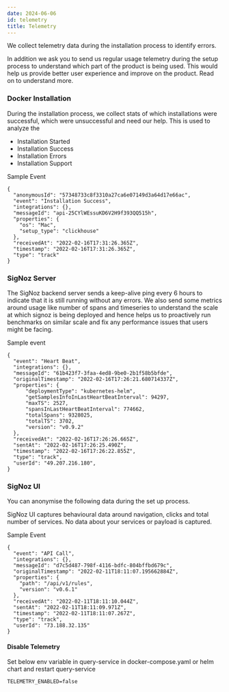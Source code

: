 ```yaml
---
date: 2024-06-06
id: telemetry
title: Telemetry
---
```


We collect telemetry data during the installation process to identify errors. 

In addition we ask you to send us regular usage telemetry during the setup process to understand which part of the product is being used. This would help us provide better user experience and improve on the product. Read on to understand more.




### Docker Installation
During the installation process, we collect stats of which installations were successful, which were unsuccessful and need our help. This is used to analyze the

- Installation Started
- Installation Success
- Installation Errors
- Installation Support

Sample Event

```
{
  "anonymousId": "57348733c8f3310a27ca6e07149d3a64d17e66ac",
  "event": "Installation Success",
  "integrations": {},
  "messageId": "api-25CYlWEssuKD6V2H9f393QQ515h",
  "properties": {
    "os": "Mac",
    "setup_type": "clickhouse"
  },
  "receivedAt": "2022-02-16T17:31:26.365Z",
  "timestamp": "2022-02-16T17:31:26.365Z",
  "type": "track"
}
```




### SigNoz Server

The SigNoz backend server sends a keep-alive ping every 6 hours to indicate that it is still running without any errors. We also send some metrics around usage like number of spans and timeseries to understand the scale at which signoz is being deployed and hence helps us to proactively run benchmarks on similar scale and fix any performance issues that users might be facing.

Sample event
```
{
  "event": "Heart Beat",
  "integrations": {},
  "messageId": "61b423f7-3faa-4ed8-9be0-2b1f58b5bfde",
  "originalTimestamp": "2022-02-16T17:26:21.680714337Z",
  "properties": {
      "deploymentType": "kubernetes-helm",
      "getSamplesInfoInLastHeartBeatInterval": 94297,
      "maxTS": 2527,
      "spansInLastHeartBeatInterval": 774662,
      "totalSpans": 9328025,
      "totalTS": 3702,
      "version": "v0.9.2"
  },
  "receivedAt": "2022-02-16T17:26:26.665Z",
  "sentAt": "2022-02-16T17:26:25.490Z",
  "timestamp": "2022-02-16T17:26:22.855Z",
  "type": "track",
  "userId": "49.207.216.180",
}
```




### SigNoz UI 

You can anonymise the following data during the set up process.

SigNoz UI captures behavioural data around navigation, clicks and total number of services. No data about your services or payload is captured.

Sample Event

```
{
  "event": "API Call",
  "integrations": {},
  "messageId": "d7c5d487-798f-4116-bdfc-804bffbd679c",
  "originalTimestamp": "2022-02-11T18:11:07.195662884Z",
  "properties": {
    "path": "/api/v1/rules",
    "version": "v0.6.1"
  },
  "receivedAt": "2022-02-11T18:11:10.044Z",
  "sentAt": "2022-02-11T18:11:09.971Z",
  "timestamp": "2022-02-11T18:11:07.267Z",
  "type": "track",
  "userId": "73.188.32.135"
}
```



#### Disable Telemetry

Set below env variable in query-service in docker-compose.yaml or helm chart and restart query-service

```
TELEMETRY_ENABLED=false
```
